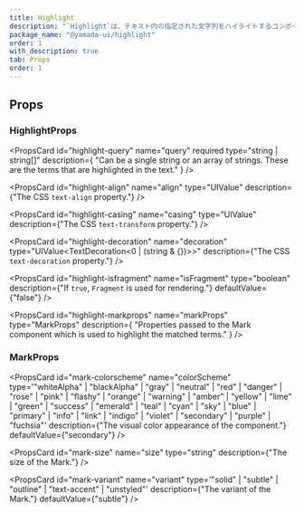 ```yaml
---
title: Highlight
description: "`Highlight`は、テキスト内の指定された文字列をハイライトするコンポーネントです。デフォルトでは、`p`要素をレンダリングします。"
package_name: "@yamada-ui/highlight"
order: 1
with_description: true
tab: Props
order: 1
---
```


## Props

### HighlightProps

<PropsCard
  id="highlight-query"
  name="query"
  required
  type="string | string[]"
  description={
    "Can be a single string or an array of strings. These are the terms that are highlighted in the text."
  }
/>

<PropsCard
  id="highlight-align"
  name="align"
  type="UIValue<TextAlign>"
  description={"The CSS `text-align` property."}
/>

<PropsCard
  id="highlight-casing"
  name="casing"
  type="UIValue<TextTransform>"
  description={"The CSS `text-transform` property."}
/>

<PropsCard
  id="highlight-decoration"
  name="decoration"
  type="UIValue<TextDecoration<0 | (string & {})>>"
  description={"The CSS `text-decoration` property."}
/>

<PropsCard
  id="highlight-isfragment"
  name="isFragment"
  type="boolean"
  description={"If `true`, `Fragment` is used for rendering."}
  defaultValue={"false"}
/>

<PropsCard
  id="highlight-markprops"
  name="markProps"
  type="MarkProps"
  description={
    "Properties passed to the Mark component which is used to highlight the matched terms."
  }
/>

### MarkProps

<PropsCard
  id="mark-colorscheme"
  name="colorScheme"
  type='"whiteAlpha" | "blackAlpha" | "gray" | "neutral" | "red" | "danger" | "rose" | "pink" | "flashy" | "orange" | "warning" | "amber" | "yellow" | "lime" | "green" | "success" | "emerald" | "teal" | "cyan" | "sky" | "blue" | "primary" | "info" | "link" | "indigo" | "violet" | "secondary" | "purple" | "fuchsia"'
  description={"The visual color appearance of the component."}
  defaultValue={"secondary"}
/>

<PropsCard
  id="mark-size"
  name="size"
  type="string"
  description={"The size of the Mark."}
/>

<PropsCard
  id="mark-variant"
  name="variant"
  type='"solid" | "subtle" | "outline" | "text-accent" | "unstyled"'
  description={"The variant of the Mark."}
  defaultValue={"subtle"}
/>
